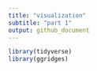 ```yaml
---
title: "visualization"
subtitle: "part 1"
output: github_document
---
```


```r
library(tidyverse)
library(ggridges)
```
